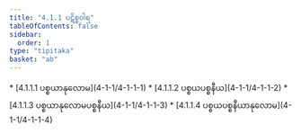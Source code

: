 ```yaml
---
title: "4.1.1 ပဋိစ္စဝါရ"
tableOfContents: false
sidebar:
  order: 1
type: "tipitaka"
basket: "ab"
---
```



<DynamicBreadcrumb />



<TableOfContents>
* [4.1.1.1 ပစ္စယာနုလောမ](4-1-1/4-1-1-1)
* [4.1.1.2 ပစ္စယပစ္စနီယ](4-1-1/4-1-1-2)
* [4.1.1.3 ပစ္စယာနုလောမပစ္စနီယ](4-1-1/4-1-1-3)
* [4.1.1.4 ပစ္စယပစ္စနီယာနုလောမ](4-1-1/4-1-1-4)
</TableOfContents>